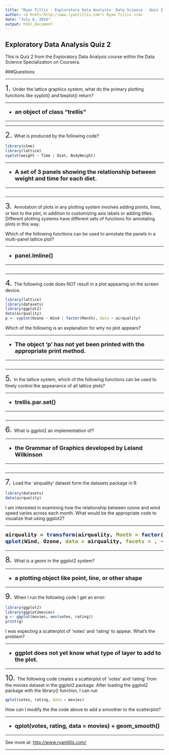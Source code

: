 ```yaml
---
title: "Ryan Tillis - Exploratory Data Analysis- Data Science - Quiz 2 - Coursera"
author: <a href="http://www.ryantillis.com"> Ryan Tillis </a>
date: "July 8, 2016"
output: html_document
---
```


## Exploratory Data Analysis Quiz 2

This is Quiz 2 from the Exploratory Data Analysis course within the Data Science Specialization on Coursera.

###Questions
<hr>
<font size="+2">1.  </font> Under the lattice graphics system, what do the primary plotting functions like xyplot() and bwplot() return?

<hr>

<font size="+1">
<b>

* an object of class "trellis"

</b>
</font>

<hr>



<hr>

<font size="+2">2.  </font> What is produced by the following code?
```r
library(nlme)
library(lattice)
xyplot(weight ~ Time | Diet, BodyWeight)
```
<hr>

<font size="+1">
<b>

* A set of 3 panels showing the relationship between weight and time for each diet.

</b>
</font>

<hr>

```r
```

<hr>

<font size="+2">3.  </font> Annotation of plots in any plotting system involves adding points, lines, or text to the plot, in addition to customizing axis labels or adding titles. Different plotting systems have different sets of functions for annotating plots in this way.

Which of the following functions can be used to annotate the panels in a multi-panel lattice plot?

<hr>

<font size="+1">
<b>

* panel.lmline()

</b>
</font>

<hr>
```r

```

<hr>

<font size="+2">4.  </font> The following code does NOT result in a plot appearing on the screen device.

```R
library(lattice)
library(datasets)
library(ggplot2)
data(airquality)
p <- xyplot(Ozone ~ Wind | factor(Month), data = airquality)
```

Which of the following is an explanation for why no plot appears?
<hr>

<font size="+1">
<b>

* The object 'p' has not yet been printed with the appropriate print method.

</b>
</font>

<hr>

```r

```

<hr>

<font size="+2">5.  </font> In the lattice system, which of the following functions can be used to finely control the appearance of all lattice plots?

<hr>

<font size="+1">
<b>

* trellis.par.set()

</b>
</font>

<hr>

```r

```

<hr>

<font size="+2">6.  </font> What is ggplot2 an implementation of?

<hr>

<font size="+1">
<b>

* the Grammar of Graphics developed by Leland Wilkinson

</b>
</font>

<hr>

```r

```

<hr>

<font size="+2">7.  </font> Load the `airquality' dataset form the datasets package in R

```R
library(datasets)
data(airquality)
```

I am interested in examining how the relationship between ozone and wind speed varies across each month. What would be the appropriate code to visualize that using ggplot2?

<hr>

<font size="+1">
<b>

```R
airquality = transform(airquality, Month = factor(Month))
qplot(Wind, Ozone, data = airquality, facets = . ~ Month)
```

</b>
</font>

<hr>

<font size="+2">8.  </font> What is a geom in the ggplot2 system?

<hr>

<font size="+1">
<b>

* a plotting object like point, line, or other shape

</b>
</font>

<hr>

<font size="+2">9.  </font> When I run the following code I get an error:

```R
library(ggplot2)
library(ggplot2movies)
g <- ggplot(movies, aes(votes, rating))
print(g)
```

I was expecting a scatterplot of 'votes' and 'rating' to appear. What's the problem?

<hr>

<font size="+1">
<b>

* ggplot does not yet know what type of layer to add to the plot.

</b>
</font>

<hr>

<font size="+2">10.  </font> The following code creates a scatterplot of 'votes' and 'rating' from the movies dataset in the ggplot2 package. After loading the ggplot2 package with the library() function, I can run

```R
qplot(votes, rating, data = movies)
```
How can I modify the the code above to add a smoother to the scatterplot?

<hr>

<font size="+1">
<b>

* qplot(votes, rating, data = movies) + geom_smooth()

</b>
</font>

<hr>

See more at: <http://www.ryantillis.com/>

<hr>
